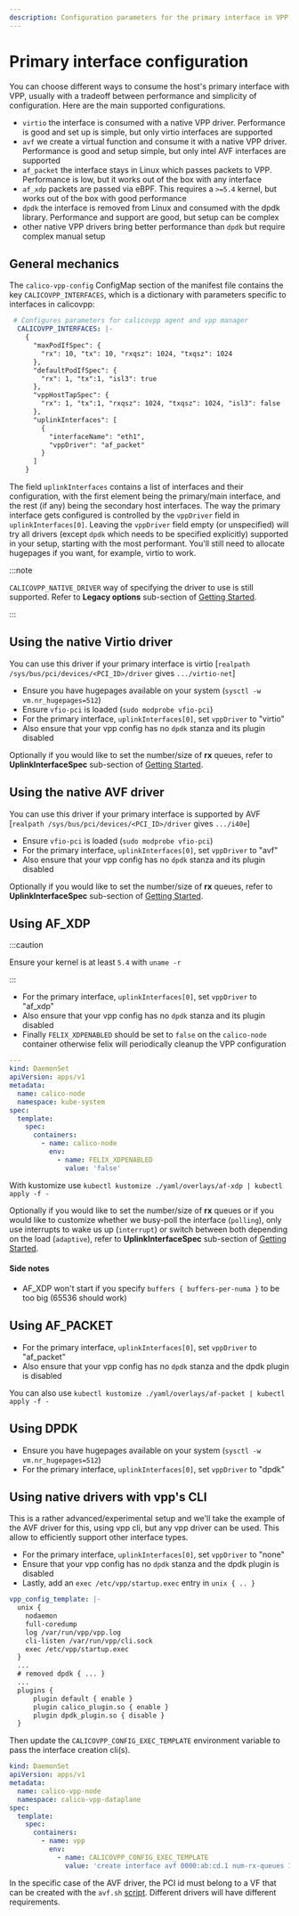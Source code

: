 ```yaml
---
description: Configuration parameters for the primary interface in VPP.
---
```


# Primary interface configuration

You can choose different ways to consume the host's primary interface with VPP, usually with a tradeoff between performance and simplicity of configuration. Here are the main supported configurations.

- `virtio` the interface is consumed with a native VPP driver. Performance is good and set up is simple, but only virtio interfaces are supported
- `avf` we create a virtual function and consume it with a native VPP driver. Performance is good and setup simple, but only intel AVF interfaces are supported
- `af_packet` the interface stays in Linux which passes packets to VPP. Performance is low, but it works out of the box with any interface
- `af_xdp` packets are passed via eBPF. This requires a `>=5.4` kernel, but works out of the box with good performance
- `dpdk` the interface is removed from Linux and consumed with the dpdk library. Performance and support are good, but setup can be complex
- other native VPP drivers bring better performance than `dpdk` but require complex manual setup

## General mechanics

The `calico-vpp-config` ConfigMap section of the manifest file contains the key `CALICOVPP_INTERFACES`, which is a dictionary with parameters
specific to interfaces in calicovpp:


```yaml
 # Configures parameters for calicovpp agent and vpp manager
  CALICOVPP_INTERFACES: |-
    {
      "maxPodIfSpec": {
        "rx": 10, "tx": 10, "rxqsz": 1024, "txqsz": 1024
      },
      "defaultPodIfSpec": {
        "rx": 1, "tx":1, "isl3": true
      },
      "vppHostTapSpec": {
        "rx": 1, "tx":1, "rxqsz": 1024, "txqsz": 1024, "isl3": false
      },
      "uplinkInterfaces": [
        {
          "interfaceName": "eth1",
          "vppDriver": "af_packet"
        }
      ]
    }
```

The field `uplinkInterfaces` contains a list of interfaces and their configuration, with the first element being the primary/main interface, and the
rest (if any) being the secondary host interfaces. The way the primary interface gets configured is controlled by the `vppDriver` field in `uplinkInterfaces[0]`.
Leaving the `vppDriver` field empty (or unspecified) will try all drivers (except `dpdk` which needs to be specified explicitly) supported in your setup,
starting with the most performant. You'll still need to allocate hugepages if you want, for example, virtio to work.

:::note

`CALICOVPP_NATIVE_DRIVER` way of specifying the driver to use is still supported. Refer to **Legacy options** sub-section of [Getting Started](../../getting-started/kubernetes/vpp/getting-started.mdx).

:::

## Using the native Virtio driver

You can use this driver if your primary interface is virtio [`realpath /sys/bus/pci/devices/<PCI_ID>/driver` gives `.../virtio-net`]

- Ensure you have hugepages available on your system (`sysctl -w vm.nr_hugepages=512`)
- Ensure `vfio-pci` is loaded (`sudo modprobe vfio-pci`)
- For the primary interface, `uplinkInterfaces[0]`, set `vppDriver` to "virtio"
- Also ensure that your vpp config has no `dpdk` stanza and its plugin disabled

Optionally if you would like to set the number/size of **rx** queues, refer to **UplinkInterfaceSpec** sub-section
of [Getting Started](../../getting-started/kubernetes/vpp/getting-started.mdx).

## Using the native AVF driver

You can use this driver if your primary interface is supported by AVF [`realpath /sys/bus/pci/devices/<PCI_ID>/driver` gives `.../i40e`]

- Ensure `vfio-pci` is loaded (`sudo modprobe vfio-pci`)
- For the primary interface, `uplinkInterfaces[0]`, set `vppDriver` to "avf"
- Also ensure that your vpp config has no `dpdk` stanza and its plugin disabled

Optionally if you would like to set the number/size of **rx** queues, refer to **UplinkInterfaceSpec** sub-section
of [Getting Started](../../getting-started/kubernetes/vpp/getting-started.mdx).

## Using AF_XDP

:::caution

Ensure your kernel is at least `5.4` with `uname -r`

:::

- For the primary interface, `uplinkInterfaces[0]`, set `vppDriver` to "af_xdp"
- Also ensure that your vpp config has no `dpdk` stanza and its plugin disabled
- Finally `FELIX_XDPENABLED` should be set to `false` on the `calico-node` container otherwise felix will periodically cleanup the VPP configuration

```yaml
---
kind: DaemonSet
apiVersion: apps/v1
metadata:
  name: calico-node
  namespace: kube-system
spec:
  template:
    spec:
      containers:
        - name: calico-node
          env:
            - name: FELIX_XDPENABLED
              value: 'false'
```

With kustomize use `kubectl kustomize ./yaml/overlays/af-xdp | kubectl apply -f -`

Optionally if you would like to set the number/size of **rx** queues or if you would like to customize whether we busy-poll the interface (`polling`),
only use interrupts to wake us up (`interrupt`) or switch between both depending on the load (`adaptive`), refer to **UplinkInterfaceSpec** sub-section
of [Getting Started](../../getting-started/kubernetes/vpp/getting-started.mdx).

#### Side notes

- AF_XDP won't start if you specify `buffers { buffers-per-numa }` to be too big (65536 should work)


## Using AF_PACKET

- For the primary interface, `uplinkInterfaces[0]`, set `vppDriver` to "af_packet"
- Also ensure that your vpp config has no `dpdk` stanza and the dpdk plugin is disabled

You can also use `kubectl kustomize ./yaml/overlays/af-packet | kubectl apply -f -`


## Using DPDK

- Ensure you have hugepages available on your system (`sysctl -w vm.nr_hugepages=512`)
- For the primary interface, `uplinkInterfaces[0]`, set `vppDriver` to "dpdk"


## Using native drivers with vpp's CLI

This is a rather advanced/experimental setup and we'll take the example of the AVF driver for this, using vpp cli, but any vpp driver can be used.
This allow to efficiently support other interface types.

- For the primary interface, `uplinkInterfaces[0]`, set `vppDriver` to "none"
- Ensure that your vpp config has no `dpdk` stanza and the dpdk plugin is disabled
- Lastly, add an `exec /etc/vpp/startup.exec` entry in `unix { .. }`

```yaml
vpp_config_template: |-
  unix {
    nodaemon
    full-coredump
    log /var/run/vpp/vpp.log
    cli-listen /var/run/vpp/cli.sock
    exec /etc/vpp/startup.exec
  }
  ...
  # removed dpdk { ... }
  ...
  plugins {
      plugin default { enable }
      plugin calico_plugin.so { enable }
      plugin dpdk_plugin.so { disable }
  }
```

Then update the `CALICOVPP_CONFIG_EXEC_TEMPLATE` environment variable to pass the interface creation cli(s).

```yaml
kind: DaemonSet
apiVersion: apps/v1
metadata:
  name: calico-vpp-node
  namespace: calico-vpp-dataplane
spec:
  template:
    spec:
      containers:
        - name: vpp
          env:
            - name: CALICOVPP_CONFIG_EXEC_TEMPLATE
              value: 'create interface avf 0000:ab:cd.1 num-rx-queues 1'
```

In the specific case of the AVF driver, the PCI id must belong to a VF that can be created with the `avf.sh` [script](https://github.com/projectcalico/vpp-dataplane/blob/{{vppbranch}}/test/scripts/utils/avf.sh). Different drivers will have different requirements.

